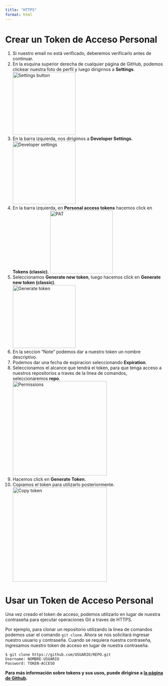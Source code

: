 ```yaml
---
title: "HTTPS"
format: html
---
```


# Crear un Token de Acceso Personal

1. Si nuestro email no está verificado, deberemos verificarlo antes de continuar.
2. En la esquina superior derecha de cualquier página de GitHub, podemos clickear nuestra foto de perfil y luego dirigirnos a **Settings**.</br>
<img src="./resources/HTTPS/settings.png" alt="Settings button" title="Settings button" width="200" />
3. En la barra izquierda, nos dirigimos a **Developer Settings**.</br>
<img src="./resources/HTTPS/devset.png" alt="Developer settings" title="Developer settings" width="200" />
4. En la barra izquierda, en **Personal access tokens** hacemos click en **Tokens (classic)**.
<img src="./resources/HTTPS/token.png" alt="PAT" title="Personal Access Token" width="200" />
5. Seleccionamos **Generate new token**, luego hacemos click en **Generate new token (classic)**.</br>
<img src="./resources/HTTPS/generate.png" alt="Generate token" title="Generate token" width="200" />
6. En la seccion "Note" podemos dar a nuestro token un nombre descriptivo.
7. Podemos dar una fecha de expiracion seleccionando **Expiration**.
8. Seleccionamos el alcance que tendrá el token, para que tenga acceso a nuestros repositorios a traves de la linea de comandos, seleccionaremos **repo**.</br>
<img src="./resources/HTTPS/perms.png" alt="Permissions" title="Permissions" width="300" />
9. Hacemos click en **Generate Token**.
10. Copiamos el token para utilizarlo posteriormente.</br>
<img src="./resources/HTTPS/finish.png" alt="Copy token" title="Copy token" width="300" />

# Usar un Token de Acceso Personal

Una vez creado el token de acceso, podemos utilizarlo en lugar de nuestra contraseña para ejecutar operaciones Git a traves de HTTPS.

Por ejemplo, para clonar un repositorio utilizando la linea de comandos podemos usar el comando ``` git clone ```. Ahora se nos solicitará ingresar nuestro usuario y contraseña. Cuando se requiera nuestra contraseña, ingresamos nuestro token de acceso en lugar de nuestra contraseña.

```
$ git clone https://github.com/USUARIO/REPO.git
Username: NOMBRE-USUARIO
Password: TOKEN-ACCESO
```

**Para más información sobre tokens y sus usos, puede dirigirse a [la página de Github](https://docs.github.com/en/authentication/keeping-your-account-and-data-secure/managing-your-personal-access-tokens).**
